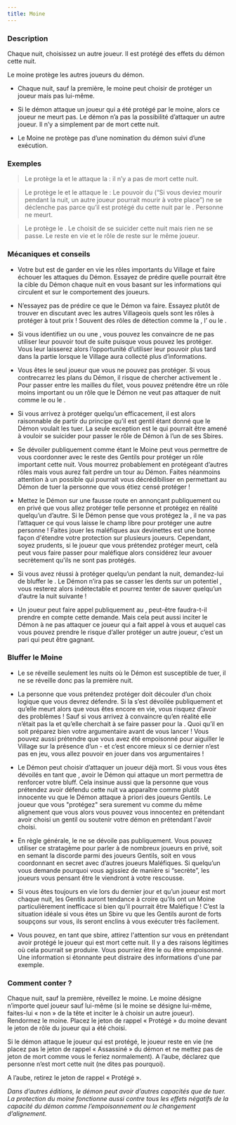 ```yaml
---
title: Moine
---
```



<Role MOINE header />

### Description

Chaque nuit, choisissez un autre joueur. Il est protégé des effets du démon cette nuit. 

Le moine protège les autres joueurs du démon.

-	Chaque nuit, sauf la première, le moine peut choisir de protéger un joueur mais pas lui-même.

-	Si le démon attaque un joueur qui a été protégé par le moine, alors ce joueur ne meurt pas. Le démon n’a pas la possibilité d’attaquer un autre joueur. Il n’y a simplement par de mort cette nuit. 

-	Le Moine ne protège pas d’une nomination du démon suivi d’une exécution.


### Exemples

> Le <Role MOINE /> protège la <Role VOYANTE /> et le <Role IMP /> attaque la <Role VOYANTE /> : il n’y a pas de mort cette nuit.

> Le <Role MOINE /> protège le <Role MAIRE /> et le <Role IMP /> attaque le <Role MAIRE /> : Le pouvoir du <Role MAIRE /> (“Si vous deviez mourir pendant la nuit, un autre joueur pourrait mourir à votre place”) ne se déclenche pas parce qu’il est protégé du <Role IMP /> cette nuit par le <Role MOINE />. Personne ne meurt.

> Le <Role MOINE /> protège le <Role IMP />. Le <Role IMP /> choisit de se suicider cette nuit mais rien ne se passe. Le <Role IMP /> reste en vie et le rôle de <Role IMP /> reste sur le même joueur.


### Mécaniques et conseils

- Votre but est de garder en vie les rôles importants du Village et faire échouer les attaques du Démon. Essayez de prédire quelle pourrait être la cible du Démon chaque nuit en vous basant sur les informations qui circulent et sur le comportement des joueurs.

- N’essayez pas de prédire ce que le Démon va faire. Essayez plutôt de trouver en discutant avec les autres Villageois quels sont les rôles à protéger à tout prix ! Souvent des rôles de détection comme la <Role VOYANTE />, l’<Role EMPATHIQUE /> ou le <Role CROQUE_MORT />.

- Si vous identifiez un <Role MERCENAIRE /> ou une <Role PUCELLE />, vous pouvez les convaincre de ne pas utiliser leur pouvoir tout de suite puisque vous pouvez les protéger. Vous leur laisserez alors l’opportunité d’utiliser leur pouvoir plus tard dans la partie lorsque le Village aura collecté plus d’informations.

- Vous êtes le seul joueur que vous ne pouvez pas protéger. Si vous contrecarrez les plans du Démon, il risque de chercher activement le <Role MOINE />. Pour passer entre les mailles du filet, vous pouvez prétendre être un rôle moins important ou un rôle que le Démon ne veut pas attaquer de nuit comme le <Role SOLDAT /> ou le <Role GARDIEN />.

- Si vous arrivez à protéger quelqu’un efficacement, il est alors raisonnable de partir du principe qu’il est gentil étant donné que le Démon voulait les tuer. La seule exception est le <Role IMP /> qui pourrait être amené à vouloir se suicider pour passer le rôle de Démon à l’un de ses Sbires.

- Se dévoiler publiquement comme étant le Moine peut vous permettre de vous coordonner avec le reste des Gentils pour protéger un rôle important cette nuit. Vous mourrez probablement en protégeant d’autres rôles mais vous aurez fait perdre un tour au Démon. Faites néanmoins attention à un possible <Role EMPOISONNEUR /> qui pourrait vous décrédibiliser en permettant au Démon de tuer la personne que vous étiez censé protéger !

- Mettez le Démon sur une fausse route en annonçant publiquement ou en privé que vous allez protéger telle personne et protégez en réalité quelqu’un d’autre. Si le Démon pense que vous protégez la <Role VOYANTE />, il ne va pas l’attaquer ce qui vous laisse le champ libre pour protéger une autre personne ! Faites jouer les maléfiques aux devinettes est une bonne façon d'étendre votre protection sur plusieurs joueurs. Cependant, soyez prudents, si le joueur que vous prétendez protéger meurt, celà peut vous faire passer pour maléfique alors considérez leur avouer secrètement qu'ils ne sont pas protégés.

- Si vous avez réussi à protéger quelqu’un pendant la nuit, demandez-lui de bluffer le <Role SOLDAT />. Le Démon n’ira pas se casser les dents sur un potentiel <Role SOLDAT />, vous resterez alors indétectable et pourrez tenter de sauver quelqu’un d’autre la nuit suivante !

- Un joueur peut faire appel publiquement au <Role MOINE />, peut-être faudra-t-il prendre en compte cette demande. Mais cela peut aussi inciter le Démon à ne pas attaquer ce joueur qui a fait appel à vous et auquel cas vous pouvez prendre le risque d’aller protéger un autre joueur, c’est un pari qui peut être gagnant.
 
### Bluffer le Moine

- Le <Role MOINE /> se réveille seulement les nuits où le Démon est susceptible de tuer, il ne se réveille donc pas la première nuit.

- La personne que vous prétendez protéger doit découler d’un choix logique que vous devrez défendre. Si la <Role VOYANTE /> s’est dévoilée publiquement et qu’elle meurt alors que vous êtes encore en vie, vous risquez d’avoir des problèmes ! Sauf si vous arrivez à convaincre qu’en réalité elle n’était pas la <Role VOYANTE /> et qu’elle cherchait à se faire passer pour la <Role VOYANTE />. Quoi qu’il en soit préparez bien votre argumentaire avant de vous lancer ! Vous pouvez aussi prétendre que vous avez été empoisonné pour aiguiller le Village sur la présence d’un <Role EMPOISONNEUR /> - et c’est encore mieux si ce dernier n’est pas en jeu, vous allez pouvoir en jouer dans vos argumentaires !

- Le Démon peut choisir d’attaquer un joueur déjà mort. Si vous vous êtes dévoilés en tant que <Role MOINE />, avoir le Démon qui attaque un mort permettra de renforcer votre bluff. Cela insinue aussi que la personne que vous prétendez avoir défendu cette nuit va apparaître comme plutôt innocente vu que le Démon attaque à priori des joueurs Gentils. Le joueur que vous "protégez" sera surement vu comme du même alignement que vous alors vous pouvez vous innocentez en prétendant avoir choisi un gentil ou soutenir votre démon en prétendant l'avoir choisi.

- En règle générale, le <Role MOINE /> ne se dévoile pas publiquement. Vous pouvez utiliser ce stratagème pour parler à de nombreux joueurs en privé, soit en semant la discorde parmi des joueurs Gentils, soit en vous coordonnant en secret avec d’autres joueurs Maléfiques. Si quelqu’un vous demande pourquoi vous agissiez de manière si “secrète”, les joueurs vous pensant être le <Role MOINE /> viendront à votre rescousse.

- Si vous êtes toujours en vie lors du dernier jour et qu’un joueur est mort chaque nuit, les Gentils auront tendance à croire qu’ils ont un Moine particulièrement inefficace si bien qu’il pourrait être Maléfique ! C’est la situation idéale si vous êtes un Sbire vu que les Gentils auront de forts soupçons sur vous, ils seront enclins à vous exécuter très facilement.

- Vous pouvez, en tant que sbire, attirez l'attention sur vous en prétendant avoir protégé le joueur qui est mort cette nuit. Il y a des raisons légitimes où cela pourrait se produire. Vous pourriez être le <Role SOULARD /> ou être empoisonné. Une information si étonnante peut distraire des informations d'une <Role VOYANTE /> par exemple.

### Comment conter ?

Chaque nuit, sauf la première, réveillez le moine. Le moine désigne n’importe quel joueur sauf lui-même (si le moine se désigne lui-même, faites-lui « non » de la tête et inciter le à choisir un autre joueur). Rendormez le moine. Placez le jeton de rappel « Protégé » du moine devant le jeton de rôle du joueur qui a été choisi.

Si le démon attaque le joueur qui est protégé, le joueur reste en vie (ne placez pas le jeton de rappel « Assassiné » du démon et ne mettez pas de jeton de mort comme vous le feriez normalement). A l’aube, déclarez que personne n’est mort cette nuit (ne dites pas pourquoi).

A l’aube, retirez le jeton de rappel « Protégé ».

_Dans d’autres éditions, le démon peut avoir d’autres capacités que de tuer. La protection du moine fonctionne aussi contre tous les effets négatifs de la capacité du démon comme l’empoisonnement ou le changement d’alignement._
